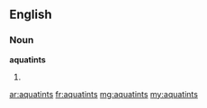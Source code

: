 ==English==

===Noun===
'''aquatints'''

# {{plural of|[[aquatint]]}}

[[ar:aquatints]]
[[fr:aquatints]]
[[mg:aquatints]]
[[my:aquatints]]
